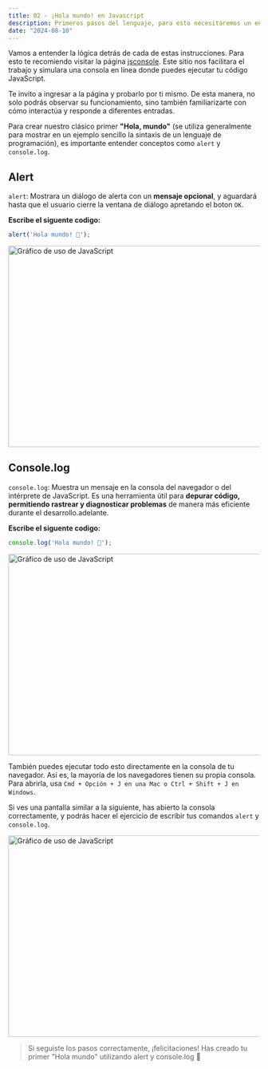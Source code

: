```yaml
---
title: 02 - ¡Hola mundo! en Javascript
description: Primeros pasos del lenguaje, para esto necesitaremos un entorno de trabajo para poder ejecutar los scripts necesarios y poder lograr nuestro primer objetivo.
date: "2024-08-10"
---
```


Vamos a entender la lógica detrás de cada de estas instrucciones. Para esto te recomiendo visitar la página
[jsconsole](https://jsconsole.com/). Este sitio nos facilitara el trabajo y simulara una consola en línea donde puedes ejecutar tu código JavaScript.

Te invito a ingresar a la página y probarlo por ti mismo. De esta manera, no solo podrás observar su funcionamiento, sino también familiarizarte con cómo interactúa y responde a diferentes entradas.

Para crear nuestro clásico primer **"Hola, mundo"** (se utiliza generalmente para mostrar en un ejemplo sencillo la sintaxis de un lenguaje de programación), es importante entender conceptos como `alert` y `console.log`.

## Alert

`alert`: Mostrara un diálogo de alerta con un **mensaje opcional**, y aguardará hasta que el usuario cierre la ventana de diálogo apretando el boton `OK`.

**Escribe el siguente codigo:**

```js
alert('Hola mundo! 👋');
```

<Image src="/post-2/hola-mundo.png" width="718" height="404" alt="Gráfico de uso de JavaScript" />

## Console.log

`console.log`: Muestra un mensaje en la consola del navegador o del intérprete de JavaScript. Es una herramienta útil para **depurar código, permitiendo rastrear y diagnosticar problemas** de manera más eficiente durante el desarrollo.adelante.

**Escribe el siguente codigo:**

```js
console.log('Hola mundo! 👋');
```

<Image src="/post-2/console-log.png" width="718" height="404" alt="Gráfico de uso de JavaScript" />

También puedes ejecutar todo esto directamente en la consola de tu navegador. Así es, la mayoría de los navegadores tienen su propia consola. Para abrirla, usa `Cmd + Opción + J en una Mac o Ctrl + Shift + J en Windows`. 

Si ves una pantalla similar a la siguiente, has abierto la consola correctamente, y podrás hacer el ejercicio de  escribir tus comandos `alert` y `console.log`.

<Image src="/post-2/consola.png" width="718" height="404" alt="Gráfico de uso de JavaScript" />

> Si seguiste los pasos correctamente, ¡felicitaciones! Has creado tu primer "Hola mundo" utilizando alert y console.log 🎉